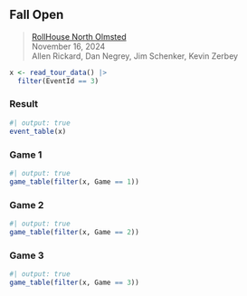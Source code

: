 ## Fall Open {#fall-open-2024}

> <i class="bi bi-geo-alt-fill"></i> [RollHouse North Olmsted](../locations#rollhouse-north-olmsted)
<br><i class="bi bi-calendar3"></i> November 16, 2024
<br><i class="bi bi-person-circle"></i> Allen Rickard, Dan Negrey, Jim Schenker, Kevin Zerbey

```r
x <- read_tour_data() |>
  filter(EventId == 3)
```

### Result {#fall-open-2024-result}

```r
#| output: true
event_table(x)
```

### Game 1 {#fall-open-2024-game-1}

```r
#| output: true
game_table(filter(x, Game == 1))
```

### Game 2 {#fall-open-2024-game-2}

```r
#| output: true
game_table(filter(x, Game == 2))
```

### Game 3 {#fall-open-2024-game-3}

```r
#| output: true
game_table(filter(x, Game == 3))
```
